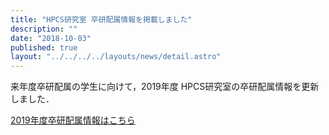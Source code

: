 ```yaml
---
title: "HPCS研究室 卒研配属情報を掲載しました"
description: ""
date: "2018-10-03"
published: true
layout: "../../../../layouts/news/detail.astro"
---
```


来年度卒研配属の学生に向けて，2019年度 HPCS研究室の卒研配属情報を更新しました．

[2019年度卒研配属情報はこちら](https://www.hpcs.cs.tsukuba.ac.jp/bachelor/)
